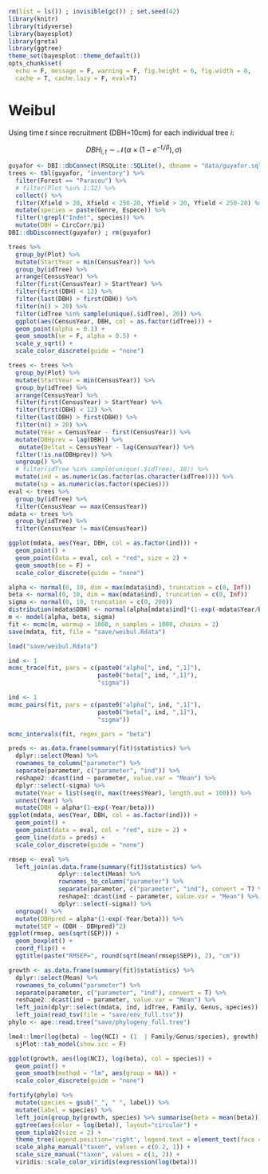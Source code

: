 ```r
rm(list = ls()) ; invisible(gc()) ; set.seed(42)
library(knitr)
library(tidyverse)
library(bayesplot)
library(greta)
library(ggtree)
theme_set(bayesplot::theme_default())
opts_chunk$set(
  echo = F, message = F, warning = F, fig.height = 6, fig.width = 8,
  cache = T, cache.lazy = F, eval=T)
```

# Weibul

Using time $t$ since recruitment (DBH=10cm) for each individual tree $i$:

$$DBH_{i,t} \sim \mathcal N (\alpha \times (1 − e^{-t_i/\beta}) , \sigma)$$

```r
guyafor <- DBI::dbConnect(RSQLite::SQLite(), dbname = "data/guyafor.sql")
trees <- tbl(guyafor, "inventory") %>% 
  filter(Forest == "Paracou") %>% 
  # filter(Plot %in% 1:12) %>%
  collect() %>% 
  filter(Xfield > 20, Xfield < 250-20, Yfield > 20, Yfield < 250-20) %>% 
  mutate(species = paste(Genre, Espece)) %>% 
  filter(!grepl("Indet", species)) %>% 
  mutate(DBH = CircCorr/pi)
DBI::dbDisconnect(guyafor) ; rm(guyafor)
```

```r
trees %>% 
  group_by(Plot) %>% 
  mutate(StartYear = min(CensusYear)) %>% 
  group_by(idTree) %>% 
  arrange(CensusYear) %>% 
  filter(first(CensusYear) > StartYear) %>% 
  filter(first(DBH) < 12) %>% 
  filter(last(DBH) > first(DBH)) %>% 
  filter(n() > 20) %>% 
  filter(idTree %in% sample(unique(.$idTree), 20)) %>%
  ggplot(aes(CensusYear, DBH, col = as.factor(idTree))) +
  geom_point(alpha = 0.1) +
  geom_smooth(se = F, alpha = 0.5) +
  scale_y_sqrt() +
  scale_color_discrete(guide = "none")
```

```r
trees <- trees %>% 
  group_by(Plot) %>% 
  mutate(StartYear = min(CensusYear)) %>% 
  group_by(idTree) %>% 
  arrange(CensusYear) %>% 
  filter(first(CensusYear) > StartYear) %>% 
  filter(first(DBH) < 12) %>% 
  filter(last(DBH) > first(DBH)) %>% 
  filter(n() > 20) %>% 
  mutate(Year = CensusYear - first(CensusYear)) %>%
  mutate(DBHprev = lag(DBH)) %>% 
   mutate(Deltat = CensusYear - lag(CensusYear)) %>% 
  filter(!is.na(DBHprev)) %>% 
  ungroup() %>% 
  # filter(idTree %in% sample(unique(.$idTree), 10)) %>%
  mutate(ind = as.numeric(as.factor(as.character(idTree)))) %>% 
  mutate(sp = as.numeric(as.factor(species)))
eval <- trees %>% 
  group_by(idTree) %>% 
  filter(CensusYear == max(CensusYear))
mdata <- trees %>% 
  group_by(idTree) %>% 
  filter(CensusYear != max(CensusYear))
```

```r
ggplot(mdata, aes(Year, DBH, col = as.factor(ind))) +
  geom_point() +
  geom_point(data = eval, col = "red", size = 2) +
  geom_smooth(se = F) +
  scale_color_discrete(guide = "none")
```

```r
alpha <- normal(0, 10, dim = max(mdata$ind), truncation = c(0, Inf))
beta <- normal(0, 10, dim = max(mdata$ind), truncation = c(0, Inf))
sigma <- normal(0, 10, truncation = c(0, 200))
distribution(mdata$DBH) <- normal(alpha[mdata$ind]*(1-exp(-mdata$Year/beta[mdata$ind])), sigma)
m <- model(alpha, beta, sigma)
fit <- mcmc(m, warmup = 1000, n_samples = 1000, chains = 2)
save(mdata, fit, file = "save/weibul.Rdata")
```

```r
load("save/weibul.Rdata") 
```

```r
ind <- 1
mcmc_trace(fit, pars = c(paste0("alpha[", ind, ",1]"), 
                         paste0("beta[", ind, ",1]"),
                         "sigma")) 
```

```r
ind <- 1
mcmc_pairs(fit, pars = c(paste0("alpha[", ind, ",1]"), 
                         paste0("beta[", ind, ",1]"),
                         "sigma")) 
```

```r
mcmc_intervals(fit, regex_pars = "beta")
```

```r
preds <- as.data.frame(summary(fit)$statistics) %>% 
  dplyr::select(Mean) %>% 
  rownames_to_column("parameter") %>% 
  separate(parameter, c("parameter", "ind")) %>% 
  reshape2::dcast(ind ~ parameter, value.var = "Mean") %>% 
  dplyr::select(-sigma) %>% 
  mutate(Year = list(seq(0, max(trees$Year), length.out = 100))) %>% 
  unnest(Year) %>% 
  mutate(DBH = alpha*(1-exp(-Year/beta)))
ggplot(mdata, aes(Year, DBH, col = as.factor(ind))) +
  geom_point() +
  geom_point(data = eval, col = "red", size = 2) +
  geom_line(data = preds) +
  scale_color_discrete(guide = "none")
```

```r
rmsep <- eval %>% 
  left_join(as.data.frame(summary(fit)$statistics) %>% 
              dplyr::select(Mean) %>% 
              rownames_to_column("parameter") %>% 
              separate(parameter, c("parameter", "ind"), convert = T) %>% 
              reshape2::dcast(ind ~ parameter, value.var = "Mean") %>% 
              dplyr::select(-sigma)) %>% 
  ungroup() %>% 
  mutate(DBHpred = alpha*(1-exp(-Year/beta))) %>% 
  mutate(SEP = (DBH - DBHpred)^2) 
ggplot(rmsep, aes(sqrt(SEP))) +
  geom_boxplot() +
  coord_flip() +
  ggtitle(paste("RMSEP=", round(sqrt(mean(rmsep$SEP)), 2), "cm"))
```

```r
growth <- as.data.frame(summary(fit)$statistics) %>% 
  dplyr::select(Mean) %>% 
  rownames_to_column("parameter") %>% 
  separate(parameter, c("parameter", "ind"), convert = T) %>% 
  reshape2::dcast(ind ~ parameter, value.var = "Mean") %>% 
  left_join(dplyr::select(mdata, ind, idTree, Family, Genus, species)) %>% 
  left_join(read_tsv(file = "save/env_full.tsv"))
phylo <- ape::read.tree("save/phylogeny_full.tree")
```

```r
lme4::lmer(log(beta) ~ log(NCI) + (1  | Family/Genus/species), growth) %>% 
  sjPlot::tab_model(show.icc = F)
```

```r
ggplot(growth, aes(log(NCI), log(beta), col = species)) +
  geom_point() +
  geom_smooth(method = "lm", aes(group = NA)) +
  scale_color_discrete(guide = "none")
```

```r
fortify(phylo) %>% 
  mutate(species = gsub("_", " ", label)) %>%
  mutate(label = species) %>% 
  left_join(group_by(growth, species) %>% summarise(beta = mean(beta))) %>% 
  ggtree(aes(color = log(beta)), layout="circular") + 
  geom_tiplab2(size = 2) +
  theme_tree(legend.position='right', legend.text = element_text(face = "italic")) +
  scale_alpha_manual("taxon", values = c(0.2, 1)) +
  scale_size_manual("taxon", values = c(1, 2)) +
  viridis::scale_color_viridis(expression(log(beta)))
```
